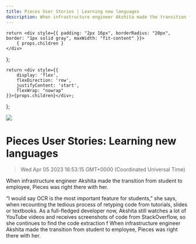 ```yaml
---
title: Pieces User Stories | Learning new languages
description: When infrastructure engineer Akshita made the transition from student to employee, Pieces was right there with her.
---
```


    return <div style={{ padding: "2px 16px", borderRadius: "20px", border: "1px solid gray", maxWidth: "fit-content" }}>
        { props.children }
    </div>
};

    return <div style={{
        display: 'flex',
        flexDirection: 'row',
        justifyContent: 'start',
        flexWrap: "nowrap"
    }}>{props.children}</div>;

};

<link rel="canonical" href="https://code.pieces.app/blog/pieces-user-stories-learning-new-languages" />

![](https://uploads-ssl.webflow.com/6143afec68f555387049efb3/62f2b427523cfad6cb79966f_learning-languages.jpg)

# Pieces User Stories: Learning new languages
> Wed Apr 05 2023 16:53:15 GMT+0000 (Coordinated Universal Time)
<p>When infrastructure engineer Akshita made the transition from student to employee, Pieces was right there with her.<p>“I would say OCR is the most important feature for students,” she says, when recounting the tedious process of retyping code from tutorials, slides or textbooks. As a full-fledged developer now, Akshita still watches a lot of YouTube videos and receives screenshots of code from StackOverflow, so she continues to find the code extraction f
When infrastructure engineer Akshita made the transition from student to employee, Pieces was right there with her.
